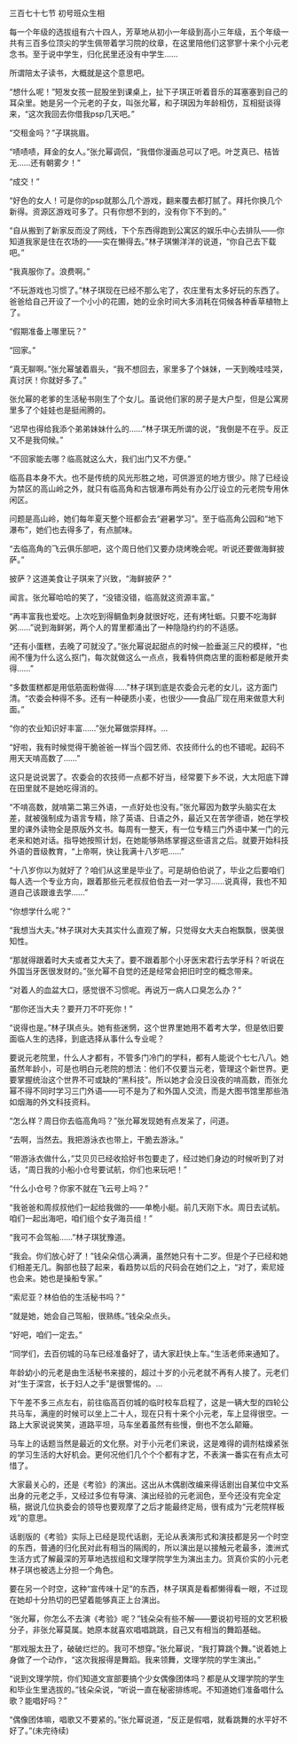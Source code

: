 

三百七十七节 初号班众生相

每一个年级的选拔组有六十四人，芳草地从初小一年级到高小三年级，五个年级一共有三百多位顶尖的学生佩带着学习院的纹章，在这里陪他们这寥寥十来个小元老念书。至于说中学生，归化民里还没有中学生……

所谓陪太子读书，大概就是这个意思吧。

“想什么呢！”短发女孩一屁股坐到课桌上，扯下子琪正听着音乐的耳塞塞到自己的耳朵里。她是另一个元老的子女，叫张允幂，和子琪因为年龄相仿，互相挺谈得来，“这次我回去你借我psp几天吧。”

“交租金吗？”子琪挑眉。

“啧啧啧，拜金的女人。”张允幂调侃，“我借你漫画总可以了吧。叶芝真已、桔皆无……还有朝雾夕！”

“成交！”

“好色的女人！可是你的psp就那么几个游戏，翻来覆去都打腻了。拜托你换几个新得。资源区游戏可多了。只有你想不到的，没有你下不到的。”

“自从搬到了新家反而没了网线，下个东西得跑到公寓区的娱乐中心去排队――你知道我家是住在农场的――实在懒得去。”林子琪懒洋洋的说道，“你自己去下载吧。”

“我真服你了。浪费啊。”

“不玩游戏也习惯了。”林子琪现在已经不那么宅了，农庄里有太多好玩的东西了。爸爸给自己开设了一个小小的花圃，她的业余时间大多消耗在伺候各种香草植物上了。

“假期准备上哪里玩？”

“回家。”

“真无聊啊。”张允幂皱着眉头，“我不想回去，家里多了个妹妹，一天到晚哇哇哭，真讨厌！你就好多了。”

张允幂的老爹的生活秘书刚生了个女儿。虽说他们家的房子是大户型，但是公寓房里多了个娃娃也是挺闹腾的。

“迟早也得给我添个弟弟妹妹什么的……”林子琪无所谓的说，“我倒是不在乎。反正又不是我伺候。”

“不回家能去哪？临高就这么大，我们出门又不方便。”

临高县本身不大。也不是传统的风光形胜之地，可供游览的地方很少。除了已经设为禁区的高山岭之外，就只有临高角和古银瀑布两处有办公厅设立的元老院专用休闲区。

问题是高山岭，她们每年夏天整个班都会去“避暑学习”。至于临高角公园和“地下瀑布”，她们也去得多了，有点腻味。

“去临高角的飞云俱乐部吧，这个周日他们又要办烧烤晚会呢。听说还要做海鲜披萨。”

披萨？这道美食让子琪来了兴致，“海鲜披萨？”

闻言。张允幂哈哈的笑了，“没错没错，临高就这资源丰富。”

“再丰富我也爱吃。上次吃到得鲷鱼刺身就很好吃，还有烤牡蛎。只要不吃海鲜粥……”说到海鲜粥，两个人的胃里都涌出了一种隐隐约约的不适感。

“还有小蛋糕，去晚了可就没了。”张允幂说起甜点的时候一脸垂涎三尺的模样，“也闹不懂为什么这么抠门，每次就做这么一点点，我看特供商店里的面粉都是敞开卖得……”

“多数蛋糕都是用低筋面粉做得……”林子琪到底是农委会元老的女儿，这方面门清。“农委会种得不多。还有一种硬质小麦，也很少――食品厂现在用来做意大利面。”

“你的农业知识好丰富……”张允幂做崇拜样。…

“好啦，我有时候觉得干脆爸爸一样当个园艺师、农技师什么的也不错呢。起码不用天天啃高数了……”

这只是说说罢了。农委会的农技师一点都不好当，经常要下乡不说，大太阳底下蹲在田里就不是她吃得消的。

“不啃高数，就啃第二第三外语，一点好处也没有。”张允幂因为数学头脑实在太差，就被强制成为语言专精，除了英语、日语之外，最近又在苦学德语，她在学校里的课外读物全是原版外文书。每周有一整天，有一位专精三门外语中某一门的元老来和她对话。指导她按照计划，在她能够熟练掌握这些语言之后。就要开始科技外语的晋级教育，“上帝啊，快让我满十八岁吧……”

“十八岁你以为就好了？咱们从这里是毕业了。可是胡伯伯说了，毕业之后要咱们每人选一个专业方向，跟着那些元老叔叔伯伯去一对一学习……说真得，我也不知道自己该跟谁去学……”

“你想学什么呢？”

“我想当大夫。”林子琪对大夫其实什么直观了解，只觉得女大夫白袍飘飘，很美很知性。

“那就得跟着时大夫或者艾大夫了。要不跟着那个小牙医宋君行去学牙科？听说在外国当牙医很发财的。”张允幂不自觉的还是经常会把旧时空的概念带来。

“对着人的血盆大口，感觉很不习惯呢。再说万一病人口臭怎么办？”

“那你还当大夫？要开刀不吓死你！”

“说得也是。”林子琪点头。她有些迷惘，这个世界里她用不着考大学，但是依旧要面临人生的选择，到底选择从事什么专业呢？

要说元老院里，什么人才都有，不管多门冷门的学科，都有人能说个七七八八。她虽然年龄小，可是也明白元老院的想法：他们不仅要当元老，管理这个新世界。更要掌握统治这个世界不可或缺的“黑科技”。所以她才会没日没夜的啃高数，而张允幂不得不同时学习三门外语――可不是为了和外国人交流，而是大图书馆里那些浩如烟海的外文科技资料。

“怎么样？周日你去临高角吗？”张允幂发现她有点发呆了，问道。

“去啊，当然去。我把游泳衣也带上，干脆去游泳。”

“带游泳衣做什么，”艾贝贝已经收拾好书包要走了，经过她们身边的时候听到了对话，“周日我的小船小仓号要试航，你们也来玩吧！”

“什么小仓号？你家不就在飞云号上吗？”

“我爸爸和周叔叔他们一起给我做的――单桅小艇。前几天刚下水。周日去试航。咱们一起出海吧，咱们组个女子海员组！”

“我可不会驾船……”林子琪犹豫道。

“我会。你们放心好了！”钱朵朵信心满满，虽然她只有十二岁。但是个子已经和她们相差无几。胸部也鼓了起来，看趋势以后的尺码会在她们之上，“对了，索尼娅也会来。她也是操船专家。”

“索尼亚？林伯伯的生活秘书吗？”

“就是她，她会自己驾船，很熟练。”钱朵朵点头。

“好吧，咱们一定去。”

“同学们，去百仞城的马车已经准备好了，请大家赶快上车。”生活老师来通知了。

年龄幼小的元老是由生活秘书来接的，超过十岁的小元老就不再有人接了。元老们对“生于深宫，长于妇人之手”是很警惕的。…

下午差不多三点左右，前往临高百仞城的临时校车启程了，这是一辆大型的四轮公共马车，满座的时候可以坐上二十人，现在只有十来个小元老，车上显得很空。一路上大家说说笑笑，道路平坦，马车坐着虽然有些慢，倒也不怎么颠簸。

马车上的话题当然是最近的文化祭。对于小元老们来说，这是难得的调剂枯燥紧张的学习生活的大好机会。更何况他们几个个个都有才艺，不表演一番实在有点太可惜了。

大家最关心的，还是《考验》的演出。这出从木偶剧改编来得话剧出自某位中文系出身的元老之手，又经过多位有导演、演出经验的元老润色，至今还没有完全定稿，据说几位执委会的领导也要观摩了之后才能最终定局，很有成为“元老院样板戏”的意思。

话剧版的《考验》实际上已经是现代话剧，无论从表演形式和演技都是另一个时空的东西，普通的归化民对此有相当的隔阂的，所以演出是以接触元老最多，澳洲式生活方式了解最深的芳草地选拔组和文理学院学生为演出主力。货真价实的小元老林子琪也被选上分担一个角色。

要在另一个时空，这种“宣传味十足”的东西，林子琪真是看都懒得看一眼，不过现在她却十分热切的巴望着能够真正上台演出。

“张允幂，你怎么不去演《考验》呢？”钱朵朵有些不解――要说初号班的文艺积极分子，非张允幂莫属。她原本就喜欢唱唱跳跳，自己又有相当的舞蹈基础。

“那戏服太丑了，破破烂烂的。我可不想穿。”张允幂说，“我打算跳个舞。”说着她上身做了一个动作，“这次我报得是舞蹈。我来领舞，文理学院的学生演出。”

“说到文理学院，你们知道文宣部要搞个少女偶像团体吗？都是从文理学院的学生和毕业生里选拔的。”钱朵朵说，“听说一直在秘密排练呢。不知道她们准备唱什么歌？能唱好吗？”

“偶像团体嘛，唱歌又不要紧的。”张允幂说道，“反正是假唱，就看跳舞的水平好不好了。”(未完待续)

